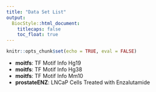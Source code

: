 ```yaml
---
title: "Data Set List"
output:
  BiocStyle::html_document:
    titlecaps: false
    toc_float: true
---
```


```r
knitr::opts_chunk$set(echo = TRUE, eval = FALSE)
```

+ **moitfs**: TF Motif Info Hg19
+ **moitfs**: TF Motif Info Hg38
+ **moitfs**: TF Motif Info Mm10
+ **prostateENZ**: LNCaP Cells Treated with Enzalutamide

